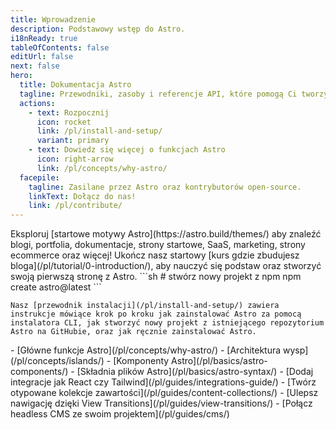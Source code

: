 ```yaml
---
title: Wprowadzenie
description: Podstawowy wstęp do Astro.
i18nReady: true
tableOfContents: false
editUrl: false
next: false
hero:
  title: Dokumentacja Astro
  tagline: Przewodniki, zasoby i referencje API, które pomogą Ci tworzyć z Astro.
  actions:
    - text: Rozpocznij
      icon: rocket
      link: /pl/install-and-setup/
      variant: primary
    - text: Dowiedz się więcej o funkcjach Astro
      icon: right-arrow
      link: /pl/concepts/why-astro/
  facepile:
    tagline: Zasilane przez Astro oraz kontrybutorów open-source.
    linkText: Dołącz do nas!
    link: /pl/contribute/
---
```



<CardGrid>
  <Card title="Co stworzysz z Astro?" icon="laptop">
    Eksploruj [startowe motywy Astro](https://astro.build/themes/) aby znaleźć blogi, portfolia, dokumentacje, strony startowe, SaaS, marketing, strony ecommerce oraz więcej!
  </Card>

  <Card title="Wycieczka z przewodnikiem" icon="star">
    Ukończ nasz startowy [kurs gdzie zbudujesz bloga](/pl/tutorial/0-introduction/), aby nauczyć się podstaw oraz stworzyć swoją pierwszą stronę z Astro.
  </Card>

  <SplitCard title="Zacznij nowy projekt" icon="rocket">
    ```sh
    # stwórz nowy projekt z npm
    npm create astro@latest
    ```
    
    Nasz [przewodnik instalacji](/pl/install-and-setup/) zawiera instrukcje mówiące krok po kroku jak zainstalować Astro za pomocą instalatora CLI, jak stworzyć nowy projekt z istniejącego repozytorium Astro na GitHubie, oraz jak ręcznie zainstalować Astro.
  </SplitCard>

  <ListCard title="Nauka" icon="open-book">
    - [Główne funkcje Astro](/pl/concepts/why-astro/)
    - [Architektura wysp](/pl/concepts/islands/)
    - [Komponenty Astro](/pl/basics/astro-components/)
    - [Składnia plików Astro](/pl/basics/astro-syntax/)
  </ListCard>

  <ListCard title="Rozszerzanie" icon="puzzle">
    - [Dodaj integracje jak React czy Tailwind](/pl/guides/integrations-guide/)
    - [Twórz otypowane kolekcje zawartości](/pl/guides/content-collections/)
    - [Ulepsz nawigację dzięki View Transitions](/pl/guides/view-transitions/)
    - [Połącz headless CMS ze swoim projektem](/pl/guides/cms/)
  </ListCard>
</CardGrid>

<Discord title="Masz pytanie albo chcesz się zaangażować?" cta="Dołącz na Discord"/>
